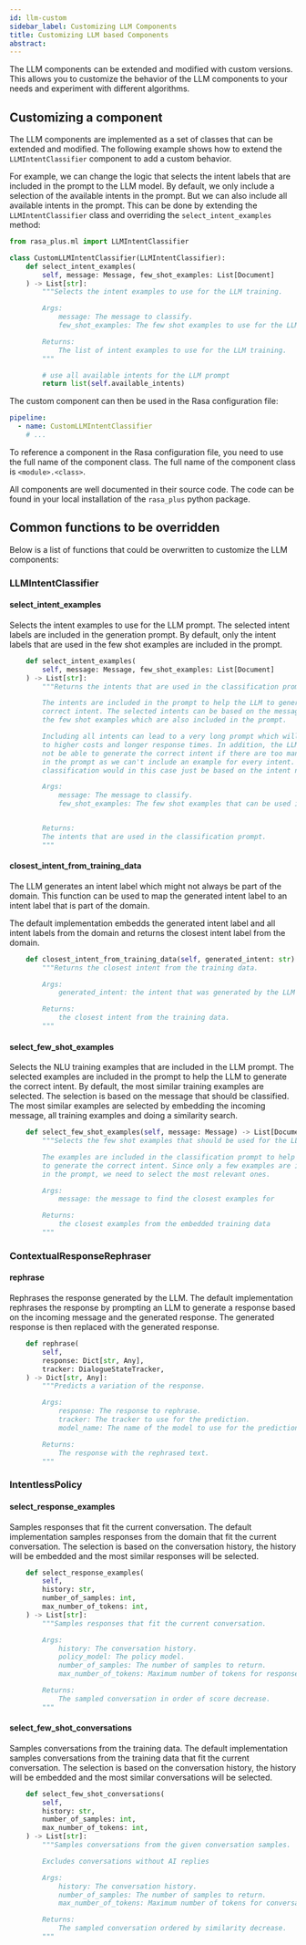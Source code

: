 ```yaml
---
id: llm-custom
sidebar_label: Customizing LLM Components
title: Customizing LLM based Components
abstract:
---
```



<RasaProLabel />

<RasaLabsLabel />

<RasaLabsBanner version="3.7.0b1" />

The LLM components can be extended and modified with custom versions. This
allows you to customize the behavior of the LLM components to your needs and
experiment with different algorithms.

## Customizing a component

The LLM components are implemented as a set of classes that can be extended
and modified. The following example shows how to extend the
`LLMIntentClassifier` component to add a custom behavior.

For example, we can change the logic that selects the intent labels that are
included in the prompt to the LLM model. By default, we only include a selection
of the available intents in the prompt. But we can also include all available
intents in the prompt. This can be done by extending the `LLMIntentClassifier`
class and overriding the `select_intent_examples` method:

```python
from rasa_plus.ml import LLMIntentClassifier

class CustomLLMIntentClassifier(LLMIntentClassifier):
    def select_intent_examples(
        self, message: Message, few_shot_examples: List[Document]
    ) -> List[str]:
        """Selects the intent examples to use for the LLM training.

        Args:
            message: The message to classify.
            few_shot_examples: The few shot examples to use for the LLM training.

        Returns:
            The list of intent examples to use for the LLM training.
        """

        # use all available intents for the LLM prompt
        return list(self.available_intents)
```

The custom component can then be used in the Rasa configuration file:

```yaml title="config.yml"
pipeline:
  - name: CustomLLMIntentClassifier
    # ...
```

To reference a component in the Rasa configuration file, you need to use the
full name of the component class. The full name of the component class is
`<module>.<class>`.

All components are well documented in their source code. The code can
be found in your local installation of the `rasa_plus` python package.

## Common functions to be overridden

Below is a list of functions that could be overwritten to customize the LLM
components:

### LLMIntentClassifier

<RasaLabsLabel />

<RasaLabsBanner version="3.8.0a7" />

#### select_intent_examples

Selects the intent examples to use for the LLM prompt. The selected intent
labels are included in the generation prompt. By default, only the intent
labels that are used in the few shot examples are included in the prompt.

```python
    def select_intent_examples(
        self, message: Message, few_shot_examples: List[Document]
    ) -> List[str]:
        """Returns the intents that are used in the classification prompt.

        The intents are included in the prompt to help the LLM to generate the
        correct intent. The selected intents can be based on the message or on
        the few shot examples which are also included in the prompt.

        Including all intents can lead to a very long prompt which will lead
        to higher costs and longer response times. In addition, the LLM might
        not be able to generate the correct intent if there are too many intents
        in the prompt as we can't include an example for every intent. The
        classification would in this case just be based on the intent name.

        Args:
            message: The message to classify.
            few_shot_examples: The few shot examples that can be used in the prompt.


        Returns:
        The intents that are used in the classification prompt.
        """
```

#### closest_intent_from_training_data

The LLM generates an intent label which
might not always be part of the domain. This function can be used to map the
generated intent label to an intent label that is part of the domain.

The default implementation embedds the generated intent label and all intent
labels from the domain and returns the closest intent label from the domain.

```python
    def closest_intent_from_training_data(self, generated_intent: str) -> Optional[str]:
        """Returns the closest intent from the training data.

        Args:
            generated_intent: the intent that was generated by the LLM

        Returns:
            the closest intent from the training data.
        """
```

#### select_few_shot_examples

Selects the NLU training examples that are included in the LLM prompt. The
selected examples are included in the prompt to help the LLM to generate the
correct intent. By default, the most similar training examples are selected.
The selection is based on the message that should be classified. The most
similar examples are selected by embedding the incoming message, all training
examples and doing a similarity search.

```python
    def select_few_shot_examples(self, message: Message) -> List[Document]:
        """Selects the few shot examples that should be used for the LLM prompt.

        The examples are included in the classification prompt to help the LLM
        to generate the correct intent. Since only a few examples are included
        in the prompt, we need to select the most relevant ones.

        Args:
            message: the message to find the closest examples for

        Returns:
            the closest examples from the embedded training data
        """
```

### ContextualResponseRephraser

<RasaProLabel />

<RasaProBanner />

#### rephrase

Rephrases the response generated by the LLM. The default implementation
rephrases the response by prompting an LLM to generate a response based on the
incoming message and the generated response. The generated response is then
replaced with the generated response.

```python
    def rephrase(
        self,
        response: Dict[str, Any],
        tracker: DialogueStateTracker,
    ) -> Dict[str, Any]:
        """Predicts a variation of the response.

        Args:
            response: The response to rephrase.
            tracker: The tracker to use for the prediction.
            model_name: The name of the model to use for the prediction.

        Returns:
            The response with the rephrased text.
        """
```

### IntentlessPolicy

<RasaProLabel />

<RasaProBanner />

#### select_response_examples

Samples responses that fit the current conversation. The default implementation
samples responses from the domain that fit the current conversation.
The selection is based on the conversation history, the history will be
embedded and the most similar responses will be selected.

```python
    def select_response_examples(
        self,
        history: str,
        number_of_samples: int,
        max_number_of_tokens: int,
    ) -> List[str]:
        """Samples responses that fit the current conversation.

        Args:
            history: The conversation history.
            policy_model: The policy model.
            number_of_samples: The number of samples to return.
            max_number_of_tokens: Maximum number of tokens for responses.

        Returns:
            The sampled conversation in order of score decrease.
        """
```

#### select_few_shot_conversations

Samples conversations from the training data. The default implementation
samples conversations from the training data that fit the current conversation.
The selection is based on the conversation history, the history will be
embedded and the most similar conversations will be selected.

```python
    def select_few_shot_conversations(
        self,
        history: str,
        number_of_samples: int,
        max_number_of_tokens: int,
    ) -> List[str]:
        """Samples conversations from the given conversation samples.

        Excludes conversations without AI replies

        Args:
            history: The conversation history.
            number_of_samples: The number of samples to return.
            max_number_of_tokens: Maximum number of tokens for conversations.

        Returns:
            The sampled conversation ordered by similarity decrease.
        """
```

